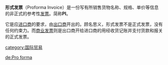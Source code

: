'''形式发票'''（Proforma Invoice）是一份写有所销售货物名称、规格、单价等信息的非正式的参考性[[发票|发票]]。简称'''PI'''。

它是应[[进口商|进口商]]的要求，由[[出口商|出口商]]开出的。顾名思义，形式发票不是正式发票，没有任何约束力。而[[商业发票|商业发票]]则是出口商开给进口商的用经收货记账并支付货款和报关的正式发票。

[[category:国际贸易|category:国际贸易]]

[[de:Pro_forma|de:Pro forma]]